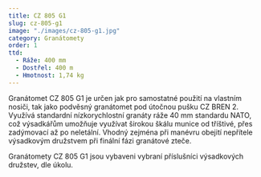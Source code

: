 ```yaml
---
title: CZ 805 G1
slug: cz-805-g1
image: "./images/cz-805-g1.jpg"
category: Granátomety
order: 1
ttd:
  - Ráže: 400 mm
  - Dostřel: 400 m
  - Hmotnost: 1,74 kg
---
```


Granátomet CZ 805 G1 je určen jak pro samostatné použití na vlastním nosiči, tak jako podvěsný granátomet pod útočnou pušku CZ BREN 2. Využívá standardní nízkorychlostní granáty ráže 40 mm standardu NATO, což výsadkářům umožňuje využívat širokou škálu munice od tříštivé, přes zadýmovací až po neletální. Vhodný zejména při manévru obejití nepřítele výsadkovým družstvem při finální fázi granátové zteče.

Granátomety CZ 805 G1 jsou vybaveni vybraní příslušníci výsadkových družstev, dle úkolu.
